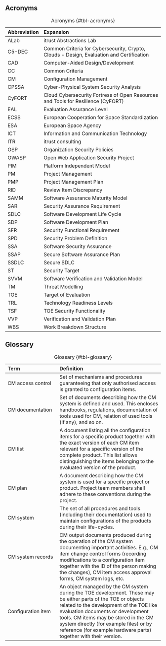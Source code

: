 ## Acronyms

| Abbreviation   | Expansion                                                                               |
|:---------------|:----------------------------------------------------------------------------------------|
| ALab           | itrust Abstractions Lab                                                                 |
| C5-DEC         | Common Criteria for Cybersecurity, Crypto, Clouds - Design, Evaluation and Certification|
| CAD            | Computer-Aided Design/Development                                                       |
| CC             | Common Criteria                                                                         |
| CM             | Configuration Management                                                                |
| CPSSA          | Cyber-Physical System Security Analysis                                                 |
| CyFORT         | Cloud Cybersecurity Fortress of Open Resources and Tools for Resilience (CyFORT)        |
| EAL            | Evaluation Assurance Level                                                              |
| ECSS           | European Cooperation for Space Standardization                                          |
| ESA            | European Space Agency                                                                   |
| ICT            | Information and Communication Technology                                                |
| ITR            | itrust consulting                                                                       |
| OSP            | Organization Security Policies                                                          |
| OWASP          | Open Web Application Security Project                                                   |
| PIM            | Platform Independent Model                                                              |
| PM             | Project Management                                                                      |
| PMP            | Project Management Plan                                                                 |
| RID            | Review Item Discrepancy                                                                 |
| SAMM           | Software Assurance Maturity Model                                                       |
| SAR            | Security Assurance Requirement                                                          |
| SDLC           | Software Development Life Cycle                                                         |
| SDP            | Software Development Plan                                                               |
| SFR            | Security Functional Requirement                                                         |
| SPD            | Security Problem Definition                                                             |
| SSA            | Software Security Assurance                                                             |
| SSAP           | Secure Software Assurance Plan                                                          |
| SSDLC          | Secure SDLC                                                                             |
| ST             | Security Target                                                                         |
| SVVM           | Software Verification and Validation Model                                              |
| TM             | Threat Modelling                                                                        |
| TOE            | Target of Evaluation                                                                    |
| TRL            | Technology Readiness Levels                                                             |
| TSF            | TOE Security Functionality                                                              |
| VVP            | Verification and Validation Plan                                                        |
| WBS            | Work Breakdown Structure                                                                |

: Acronyms {#tbl-acronyms}

## Glossary

<!-- +------------------------------+--------------------------------------------------------------------------------------------------------------+
| Term                         | Definition                                                                                                   |
+==============================+====================================================================+=========================================+
| CM access control            | Set of mechanisms and procedures guaranteeing that only authorised access is granted to configuration items. |
+------------------------------+--------------------------------------------------------------------------------------------------------------+
| CM documentation             | Set of documents describing how the CM system is defined and used.                                           |
+------------------------------+--------------------------------------------------------------------------------------------------------------+ -->

| Term | Definition |
|:-----|:-----------|
| CM access control | Set of mechanisms and procedures guaranteeing that only authorised access is granted to configuration items. |
| CM documentation | Set of documents describing how the CM system is defined and used. This encloses handbooks, regulations, documentation of tools used for CM, relation of used tools (if any), and so on. |
| CM list | A document listing all the configuration items for a specific product together with the exact version of each CM item relevant for a specific version of the complete product. This list allows distinguishing the items belonging to the evaluated version of the product. |
| CM plan | A document describing how the CM system is used for a specific project or product. Project team members shall adhere to these conventions during the project. |
| CM system | The set of all procedures and tools (including their documentation) used to maintain configurations of the products during their life-cycles. |
| CM system records | CM output documents produced during the operation of the CM system documenting important activities. E.g., CM item change control forms (recording modifications to a configuration item together with the ID of the person making the changes), CM item access approval forms, CM system logs, etc. |
| Configuration item | An object managed by the CM system during the TOE development. These may be either parts of the TOE or objects related to the development of the TOE like evaluation documents or development tools. CM items may be stored in the CM system directly (for example files) or by reference (for example hardware parts) together with their version. |

: Glossary {#tbl-glossary}